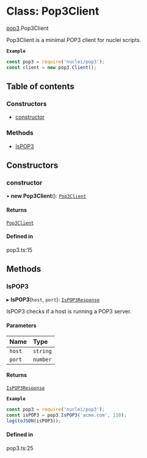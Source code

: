 # Class: Pop3Client

[pop3](/templates/protocols/javascript/modules/pop3.md).Pop3Client

Pop3Client is a minimal POP3 client for nuclei scripts.

**`Example`**

```javascript
const pop3 = require('nuclei/pop3');
const client = new pop3.Client();
```

## Table of contents

### Constructors

- [constructor](/templates/protocols/javascript/modules/pop3.Pop3Client.md#constructor)

### Methods

- [IsPOP3](/templates/protocols/javascript/modules/pop3.Pop3Client.md#ispop3)

## Constructors

### constructor

• **new Pop3Client**(): [`Pop3Client`](/templates/protocols/javascript/modules/pop3.Pop3Client.md)

#### Returns

[`Pop3Client`](/templates/protocols/javascript/modules/pop3.Pop3Client.md)

#### Defined in

pop3.ts:15

## Methods

### IsPOP3

▸ **IsPOP3**(`host`, `port`): [`IsPOP3Response`](/templates/protocols/javascript/modules/pop3.IsPOP3Response.md)

IsPOP3 checks if a host is running a POP3 server.

#### Parameters

| Name | Type |
| :------ | :------ |
| `host` | `string` |
| `port` | `number` |

#### Returns

[`IsPOP3Response`](/templates/protocols/javascript/modules/pop3.IsPOP3Response.md)

**`Example`**

```javascript
const pop3 = require('nuclei/pop3');
const isPOP3 = pop3.IsPOP3('acme.com', 110);
log(toJSON(isPOP3));
```

#### Defined in

pop3.ts:25
